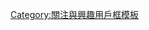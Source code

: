 {{Userbox-r
  |border-c = #000000
  |border-s = 1
  |id-c     = #FFCC00
  |id-s     = 10
  |id-fc    = #FFFF00
  |info-c   = #ffff00
  |info-s   = 10
  |info-fc  = #000000
  |id       = {{lang|ja|あずま<br>きよひこ}}
  |info     = 這個用戶是'''[[東清彥]]'''的迷。
}}
<noinclude>[[Category:關注與興趣用戶框模板]]</noinclude>
[[Category:喜歡東清彥的維基人|{{PAGENAME}}]]